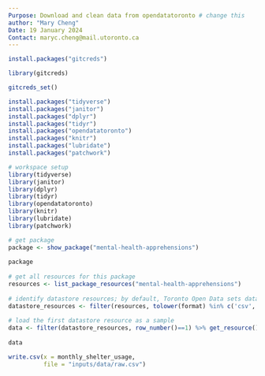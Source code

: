 ```yaml
---
Purpose: Download and clean data from opendatatoronto # change this
author: "Mary Cheng"
Date: 19 January 2024
Contact: maryc.cheng@mail.utoronto.ca
---
```


```r
install.packages("gitcreds")
```

```r
library(gitcreds)
```

```r
gitcreds_set()
```

```r
install.packages("tidyverse")
install.packages("janitor")
install.packages("dplyr")
install.packages("tidyr")
install.packages("opendatatoronto")
install.packages("knitr")
install.packages("lubridate")
install.packages("patchwork")
```

```r
# workspace setup
library(tidyverse)
library(janitor)
library(dplyr)
library(tidyr)
library(opendatatoronto)
library(knitr)
library(lubridate)
library(patchwork)
```

```r
# get package
package <- show_package("mental-health-apprehensions")
	
package
	
# get all resources for this package
resources <- list_package_resources("mental-health-apprehensions")
	
# identify datastore resources; by default, Toronto Open Data sets datastore resource format to CSV for non-geospatial and GeoJSON for geospatial resources
datastore_resources <- filter(resources, tolower(format) %in% c('csv', 'geojson'))
	
# load the first datastore resource as a sample
data <- filter(datastore_resources, row_number()==1) %>% get_resource()
	
data
```

```r
write.csv(x = monthly_shelter_usage,
          file = "inputs/data/raw.csv")
```
